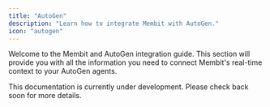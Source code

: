 ```yaml
---
title: "AutoGen"
description: "Learn how to integrate Membit with AutoGen."
icon: "autogen"
---
```


Welcome to the Membit and AutoGen integration guide. This section will provide you with all the information you need to connect Membit's real-time context to your AutoGen agents.

<Info>
  This documentation is currently under development. Please check back soon for
  more details.
</Info>
